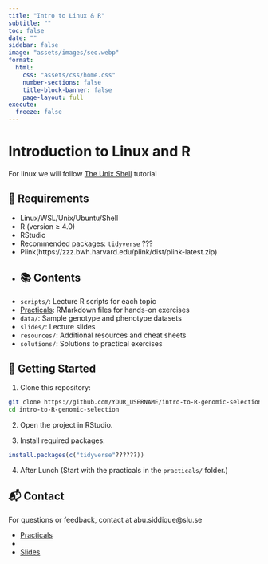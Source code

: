 ---
title: "Intro to Linux & R"
subtitle: ""
toc: false
date: ""
sidebar: false
image: "assets/images/seo.webp"
format:
  html:
    css: "assets/css/home.css"
    number-sections: false
    title-block-banner: false
    page-layout: full
execute:
  freeze: false
---

# Introduction to Linux and R 

For linux we will follow [The Unix Shell](https://swcarpentry.github.io/shell-novice/) tutorial

## 🧰 Requirements
- Linux/WSL/Unix/Ubuntu/Shell
- R (version ≥ 4.0)
- RStudio
- Recommended packages: `tidyverse` ???
- Plink(https://zzz.bwh.harvard.edu/plink/dist/plink-latest.zip)
- 
## 📚 Contents

- `scripts/`: Lecture R scripts for each topic
- [Practicals](./practicals/practical_01_intro.html): RMarkdown files for hands-on exercises
- `data/`: Sample genotype and phenotype datasets
- `slides/`: Lecture slides
- `resources/`: Additional resources and cheat sheets
- `solutions/`: Solutions to practical exercises


## 🚀 Getting Started

1. Clone this repository:
```bash
git clone https://github.com/YOUR_USERNAME/intro-to-R-genomic-selection.git
cd intro-to-R-genomic-selection
```

2. Open the project in RStudio.

3. Install required packages:

```r
install.packages(c("tidyverse"??????)) 
```

4. After Lunch (Start with the practicals in the `practicals/` folder.)

## 📬 Contact

For questions or feedback, contact at abu.siddique@slu.se

- [Practicals](./practicals/practical_01_intro.html)
- 
- [Slides](slides.md)
